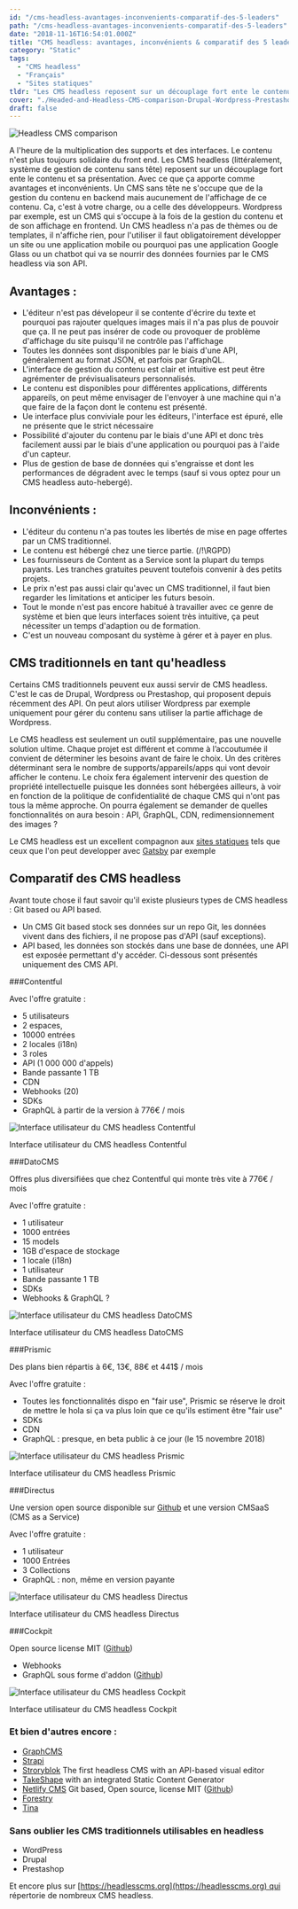 ```yaml
---
id: "/cms-headless-avantages-inconvenients-comparatif-des-5-leaders"
path: "/cms-headless-avantages-inconvenients-comparatif-des-5-leaders"
date: "2018-11-16T16:54:01.000Z"
title: "CMS headless: avantages, inconvénients & comparatif des 5 leaders"
category: "Static"
tags: 
  - "CMS headless"
  - "Français"
  - "Sites statiques"
tldr: "Les CMS headless reposent sur un découplage fort ente le contenu et sa présentation. A l'heure de la multiplication des interfaces. Le contenu n'est plus toujours solidaire du front end."
cover: "./Headed-and-Headless-CMS-comparison-Drupal-Wordpress-Prestashop-Cockpit-Prismic-Contentful-Directus-Dato.png"
draft: false
---
```


![Headless CMS comparison](./Headed-and-Headless-CMS-comparison-Drupal-Wordpress-Prestashop-Cockpit-Prismic-Contentful-Directus-Dato-featurred.png)

A l'heure de la multiplication des supports et des interfaces. Le contenu n'est plus toujours solidaire du front end. Les CMS headless (littéralement, système de gestion de contenu sans tête) reposent sur un découplage fort ente le contenu et sa présentation. Avec ce que ça apporte comme avantages et inconvénients. Un CMS sans tête ne s'occupe que de la gestion du contenu en backend mais aucunement de l'affichage de ce contenu. Ca, c'est à votre charge, ou a celle des développeurs. Wordpress par exemple, est un CMS qui s'occupe à la fois de la gestion du contenu et de son affichage en frontend. Un CMS headless n'a pas de thèmes ou de templates, il n'affiche rien, pour l'utiliser il faut obligatoirement développer un site ou une application mobile ou pourquoi pas une application Google Glass ou un chatbot qui va se nourrir des données fournies par le CMS headless via son API.

## Avantages :

- L'éditeur n'est pas dévelopeur il se contente d'écrire du texte et pourquoi pas rajouter quelques images mais il n'a pas plus de pouvoir que ça. Il ne peut pas insérer de code ou provoquer de problème d'affichage du site puisqu'il ne contrôle pas l'affichage
- Toutes les données sont disponibles par le biais d'une API, généralement au format JSON, et parfois par GraphQL.
- L'interface de gestion du contenu est clair et intuitive est peut être agrémenter de prévisualisateurs personnalisés.
- Le contenu est disponibles pour différentes applications, différents appareils, on peut même envisager de l'envoyer à une machine qui n'a que faire de la façon dont le contenu est présenté.
- Ue interface plus conviviale pour les éditeurs, l'interface est épuré, elle ne présente que le strict nécessaire
- Possibilité d'ajouter du contenu par le biais d'une API et donc très facilement aussi par le biais d'une application ou pourquoi pas à l'aide d'un capteur.
- Plus de gestion de base de données qui s'engraisse et dont les performances de dégradent avec le temps (sauf si vous optez pour un CMS headless auto-hebergé).



## Inconvénients :

- L'éditeur du contenu n'a pas toutes les libertés de mise en page offertes par un CMS traditionnel.
- Le contenu est hébergé chez une tierce partie. (/!\\RGPD)
- Les fournisseurs de Content as a Service sont la plupart du temps payants. Les tranches gratuites peuvent toutefois convenir à des petits projets.
- Le prix n'est pas aussi clair qu'avec un CMS traditionnel, il faut bien regarder les limitations et anticiper les futurs besoin.
- Tout le monde n'est pas encore habitué à travailler avec ce genre de système et bien que leurs interfaces soient très intuitive, ça peut nécessiter un temps d'adaption ou de formation.
- C'est un nouveau composant du système à gérer et à payer en plus.



## CMS traditionnels en tant qu'headless

Certains CMS traditionnels peuvent eux aussi servir de CMS headless. C'est le cas de Drupal, Wordpress ou Prestashop, qui proposent depuis récemment des API. On peut alors utiliser Wordpress par exemple uniquement pour gérer du contenu sans utiliser la partie affichage de Wordpress.

Le CMS headless est seulement un outil supplémentaire, pas une nouvelle solution ultime. Chaque projet est différent et comme à l’accoutumée il convient de déterminer les besoins avant de faire le choix. Un des critères déterminant sera le nombre de supports/appareils/apps qui vont devoir afficher le contenu. Le choix fera également intervenir des question de propriété intellectuelle puisque les données sont hébergées ailleurs, à voir en fonction de la politique de confidentialité de chaque CMS qui n'ont pas tous la même approche. On pourra également se demander de quelles fonctionnalités on aura besoin : API, GraphQL, CDN, redimensionnement des images ?

Le CMS headless est un excellent compagnon aux [sites statiques](/jamstack-sites-statiques-et-cms-headless-le-renouveau-du-web) tels que ceux que l'on peut developper avec [Gatsby](/gatsby-le-generateur-de-site-statique-base-sur-react-et-graphql) par exemple

## Comparatif des CMS headless

Avant toute chose il faut savoir qu'il existe plusieurs types de CMS headless : Git based ou API based.

- Un CMS Git based stock ses données sur un repo Git, les données vivent dans des fichiers, il ne propose pas d'API (sauf exceptions).
- API based, les données son stockés dans une base de données, une API est exposée permettant d'y accéder. Ci-dessous sont présentés uniquement des CMS API.


###Contentful

Avec l'offre gratuite :

- 5 utilisateurs
- 2 espaces,
- 10000 entrées
- 2 locales (i18n)
- 3 roles
- API (1 000 000 d'appels)
- Bande passante 1 TB
- CDN
- Webhooks (20)
- SDKs
- GraphQL à partir de la version à 776€ / mois

![Interface utilisateur du CMS headless Contentful](./contentful-headless-CMS-interface-utilisateur.jpg)
<figcaption>Interface utilisateur du CMS headless Contentful</figcaption>


###DatoCMS

Offres plus diversifiées que chez Contentful qui monte très vite à 776€ / mois

Avec l'offre gratuite :

- 1 utilisateur
- 1000 entrées
- 15 models
- 1GB d'espace de stockage
- 1 locale (i18n)
- 1 utilisateur
- Bande passante 1 TB
- SDKs
- Webhooks & GraphQL ?

![Interface utilisateur du CMS headless DatoCMS](./DatoCMS-headless-CMS-interface-utilisateur.jpg)
<figcaption>Interface utilisateur du CMS headless DatoCMS</figcaption>



###Prismic

Des plans bien répartis à 6€, 13€, 88€ et 441$ / mois

Avec l'offre gratuite :

- Toutes les fonctionnalités dispo en "fair use", Prismic se réserve le droit de mettre le hola si ça va plus loin que ce qu'ils estiment être "fair use"
- SDKs
- CDN
- GraphQL : presque, en beta public à ce jour (le 15 novembre 2018)

![Interface utilisateur du CMS headless Prismic](./Interface-du-CMS-headless-Prismic.png)
<figcaption>Interface utilisateur du CMS headless Prismic</figcaption>



###Directus

Une version open source disponible sur [Github](https://github.com/directus) et une version CMSaaS (CMS as a Service)

Avec l'offre gratuite :

- 1 utilisateur
- 1000 Entrées
- 3 Collections
- GraphQL : non, même en version payante

![Interface utilisateur du CMS headless Directus](./Interface-du-CMS-headless-Directus.png)
<figcaption>Interface utilisateur du CMS headless Directus</figcaption>



###Cockpit

Open source license MIT ([Github](https://github.com/agentejo/cockpit))

- Webhooks
- GraphQL sous forme d'addon ([Github](https://github.com/agentejo/CockpitQL))

![Interface utilisateur du CMS headless Cockpit](./Interface-du-CMS-headless-Cockpit.png)
<figcaption>Interface utilisateur du CMS headless Cockpit</figcaption>



### Et bien d'autres encore :

- [GraphCMS](https://graphcms.com)
- [Strapi](https://strapi.io)
- [Stroryblok](https://www.storyblok.com) The first headless CMS with an API-based visual editor
- [TakeShape](https://www.takeshape.io) with an integrated Static Content Generator
- [Netlify CMS](https://www.netlifycms.org) Git based, Open source, license MIT ([Github](https://github.com/netlify/netlify-cms))
- [Forestry](https://forestry.io/)
- [Tina](https://tinacms.org/)

### Sans oublier les CMS traditionnels utilisables en headless

- WordPress
- Drupal
- Prestashop

Et encore plus sur [https://headlesscms.org](https://headlesscms.org) qui répertorie de nombreux CMS headless.

